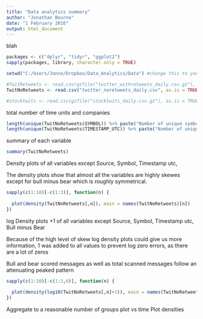 ```yaml
---
title: "Data analytics summary"
author: "Jonathan Bourne"
date: "1 February 2016"
output: html_document
---
```



blah

```r
packages <- c("dplyr", "tidyr", "ggplot2")
sapply(packages, library, character.only = TRUE)

setwd("C:/Users/Jonno/Dropbox/Data_Analytics/Data") #change this to your file path

#TwitRetweets <- read.csv(gzfile("twitter_withretweets_daily.csv.gz"), as.is = TRUE)
TwitNoRetweets <- read.csv("twitter_noretweets_daily.csv", as.is = TRUE)

#stocktwits <- read.csv(gzfile("stocktwits_daily.csv.gz"), as.is = TRUE)


```


total number of time units and companies
```r
length(unique(TwitNoRetweets$SYMBOL)) %>% paste("Number of unique symbols")
length(unique(TwitNoRetweets$TIMESTAMP_UTC)) %>% paste("Number of unique timestamps", .)
```

summary of each variable

```r
summary(TwitNoRetweets)
```


Density plots of all variables except Source, Symbol, Timestamp utc,

The density plots show that almost all the variables are highly skewes except for bull minus bear which is roughly symmetrical. 
```r

sapply(c(1:10)[-c(1:3)], function(n) {
  
  plot(density(TwitNoRetweets[,n]), main = names(TwitNoRetweets)[n])
})


```


log Density plots +1 of all variables except Source, Symbol, Timestamp utc, Bull minus Bear

Because of the high level of skew log density plots could give us more information, 1 was added to all values to prevent log zero errors, as there are a lot of zeros

Bull and bear scored messages as well as total scanned messages follow an attenuating peaked pattern
```r

sapply(c(1:10)[-c(1:3,6)], function(n) {
  
  plot(density(log10(TwitNoRetweets[,n]+1)), main = names(TwitNoRetweets)[n])
})


```


Aggregate to a reasonable number of groups
plot vs time
Plot densities